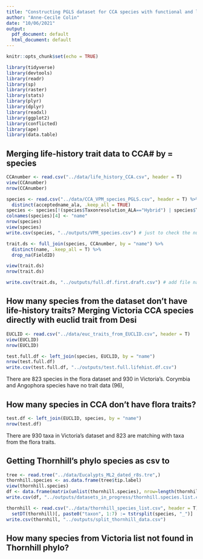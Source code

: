 ```yaml
---
title: "Constructing PGLS dataset for CCA species with functional and life-history trait data"
author: "Anne-Cecile Colin"
date: "10/06/2021"
output:
  pdf_document: default
  html_document: default
---
```


```r
knitr::opts_chunk$set(echo = TRUE)

library(tidyverse)
library(devtools)
library(readr)
library(sp)
library(raster)
library(stats)
library(plyr)
library(dplyr)
library(readxl)
library(ggplot2)
library(conflicted)
library(ape)
library(data.table)
```

## Merging life-history trait data to CCA# by = species

``` r

CCAnumber <- read.csv("../data/life_history_CCA.csv", header = T)
view(CCAnumber)
nrow(CCAnumber)

species <- read.csv("../data/CCA_VPM_species_PGLS.csv", header = T) %>%
  distinct(acceptedname_ala, .keep_all = TRUE)
species <- species[!(species$Taxonresolution_ALA=="Hybrid") | species$Taxonresolution_ALA=="Variety",]
colnames(species)[4] <- "name"
nrow(species)
view(species)
write.csv(species, "../outputs/VPM_species.csv") # just to check the number of species in each genus

trait.ds <- full_join(species, CCAnumber, by = "name") %>%
  distinct(name, .keep_all = T) %>%
  drop_na(FieldID)

view(trait.ds)
nrow(trait.ds)

write.csv(trait.ds, "../outputs/full.df.first.draft.csv") # add file name
```

## How many species from the dataset don't have life-history traits? Merging Victoria CCA species directly with euclid trait from Desi

``` r
EUCLID <- read.csv("../data/euc_traits_from_EUCLID.csv", header = T)
view(EUCLID)
nrow(EUCLID)

test.full.df <- left_join(species, EUCLID, by = "name")
nrow(test.full.df)
write.csv(test.full.df, "../outputs/test.full.lifehist.df.csv")
```
There are 823 species in the flora dataset and 930 in Victoria's.
Corymbia and Angophora species have no trait data (96), 

## How many species in CCA don't have flora traits?
``` r
test.df <- left_join(EUCLID, species, by = "name")
nrow(test.df)

```
There are 930 taxa in Victoria's dataset and 823 are matching with taxa from the flora traits.



## Getting Thornhill's phylo species as csv to 

``` r
tree <- read.tree("../data/Eucalypts_ML2_dated_r8s.tre",)
thornhill.species <- as.data.frame(tree$tip.label)
view(thornhill.species)
df <- data.frame(matrix(unlist(thornhill.species), nrow=length(thornhill.species), byrow=TRUE))
write.csv(df, "../outputs/datasets_in_progress/thornhill.species.list.csv")
```

```r
thornhill <- read.csv("../data/thornhill_species_list.csv", header = T) #%>%
  setDT(thornhill)[, paste0("taxon", 1:7) := tstrsplit(species, "_")]
write.csv(thornhill, "../outputs/split_thornhill_data.csv")
```

## How many species from Victoria list not found in Thornhill phylo?
``` r
```



